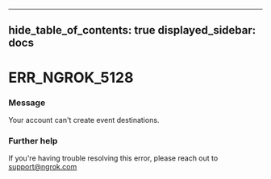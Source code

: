 

---
hide_table_of_contents: true
displayed_sidebar: docs
---


# ERR_NGROK_5128

### Message
Your account can't create event destinations.

<ErrorDetails />



### Further help
If you're having trouble resolving this error, please reach out to [support@ngrok.com](mailto:support@ngrok.com?subject=Help%20with%20ERR_NGROK_5128)

